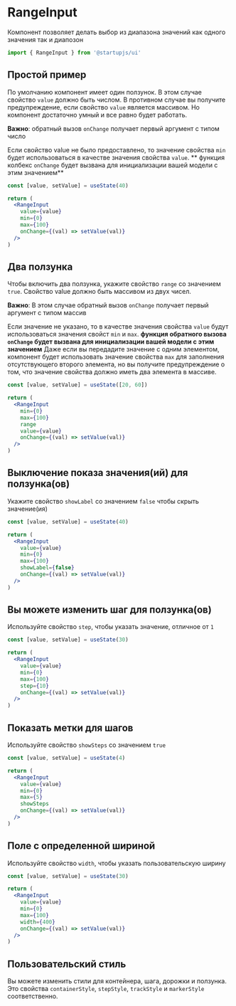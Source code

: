 
# RangeInput

Компонент позволяет делать выбор из диапазона значений как одного значения так и диапозон

```jsx
import { RangeInput } from '@startupjs/ui'
```

## Простой пример
По умолчанию компонент имеет один ползунок. В этом случае свойство `value` должно быть числом. В противном случае вы получите предупреждение, если свойство `value` является массивом. Но компонент достаточно умный и все равно будет работать.

**Важно**: обратный вызов `onChange` получает первый аргумент с типом число

Если свойство value не было предоставлено, то значение свойства `min` будет использоваться в качестве значения свойства `value`. ** функция колбекс `onChange` будет вызвана для инициализации вашей модели с этим значением**

```jsx example
const [value, setValue] = useState(40)

return (
  <RangeInput
    value={value}
    min={0}
    max={100}
    onChange={(val) => setValue(val)}
  />
)
```

## Два ползунка
Чтобы включить два ползунка, укажите свойство `range` со значением `true`.
Свойство value должно быть массивом из двух чисел.

**Важно**: В этом случае обратный вызов `onChange` получает первый аргумент с типом массив

Если значение не указано, то в качестве значения свойства `value` будут использоваться значения свойст `min` и `max`.
**функция обратного вызова `onChange` будет вызвана для инициализации вашей модели с этим значением**
Даже если вы передадите значение с одним элементом, компонент будет использовать значение свойства `max` для заполнения отсутствующего второго элемента, но вы получите предупреждение о том, что значение свойства должно иметь два элемента в массиве.

```jsx example
const [value, setValue] = useState([20, 60])

return (
  <RangeInput
    min={0}
    max={100}
    range
    value={value}
    onChange={(val) => setValue(val)}
  />
)
```

## Выключение показа значения(ий) для ползунка(ов)

Укажите свойство `showLabel` со значением `false` чтобы скрыть значение(ия)

```jsx example
const [value, setValue] = useState(40)

return (
  <RangeInput
    value={value}
    min={0}
    max={100}
    showLabel={false}
    onChange={(val) => setValue(val)}
  />
)
```

## Вы можете изменить шаг для ползунка(ов)

Используйте свойство `step`, чтобы указать значение, отличное от `1`

```jsx example
const [value, setValue] = useState(30)

return (
  <RangeInput
    value={value}
    min={0}
    max={100}
    step={10}
    onChange={(val) => setValue(val)}
  />
)
```
## Показать метки для шагов
Используйте свойство `showSteps` со значением `true`

```jsx example
const [value, setValue] = useState(4)

return (
  <RangeInput
    value={value}
    min={0}
    max={5}
    showSteps
    onChange={(val) => setValue(val)}
  />
)
```

## Поле с определенной шириной

Используйте свойство `width`, чтобы указать пользовательскую ширину

```jsx example
const [value, setValue] = useState(30)

return (
  <RangeInput
    value={value}
    min={0}
    max={100}
    width={400}
    onChange={(val) => setValue(val)}
  />
)
```

## Пользовательский стиль

Вы можете изменить стили для контейнера, шага, дорожки и ползунка.
Это свойства `containerStyle`, `stepStyle`, `trackStyle` и `markerStyle` соответственно.
